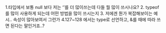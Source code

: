 1.타입에서 보통 null 보다 저는 ‘’를 더 많이쓰는데 다들 뭘 많이 쓰시나요?
2. typeof 를 많이 사용하게 되는데 어떤 방법을 많이 쓰시는지
3. 저에겐 뭔가 복잡해보이는 예시.. 속성이 많아보여서 그런가
4.127~128 에서는 type로 선언하고, &를 때에 따라 쓰면 된다는 말인거죠..? 
